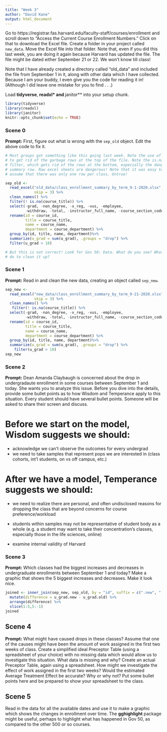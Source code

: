 ```yaml
---
title: "Week 3"
author: "David Kane"
output: html_document
---
```


Go to https://registrar.fas.harvard.edu/faculty-staff/courses/enrollment and scroll down to "Access the Current Course Enrollment Numbers." Click on that to download the Excel file. Create a folder in your project called `new_data`. Move the Excel file into that folder. Note that, even if you did this last week, you are doing it again because Harvard has updated the file. The file might be dated either September 21 or 22. We won't know till class!

Note that I have already created a directory called "old_data" and included the file from September 1 in it, along with other data which I have collected. Because I am your buddy, I even give you the code for reading it in! (Although I did leave one mistake for you to find . . .)

Load **tidyverse**, **readxl* and **janitor** into your setup chunk.

```r
library(tidyverse)
library(readxl)
library(janitor)
knitr::opts_chunk$set(echo = TRUE)
```


### Scene 0

**Prompt:**  First, figure out what is wrong with the `sep_old` object. Edit the above code to fix it.

```r
# Most groups got something like this going last week. Note the use of skip = 3
# to get rid of the garbage rows at the top of the file. Note the is.na()
# filter, which gets rid of the rows at the bottom, especially the dangerous
# summary row. Raw excel sheets are dangerous! Note that it was easy to naively
# assume that there was only one row per class. Untrue!

sep_old <- 
  read_excel("old_data/class_enrollment_summary_by_term_9-1-2020.xlsx", 
             skip = 3) %>% 
  clean_names() %>% 
  filter(! is.na(course_title)) %>% 
  select(-grad, -non_degree, -x_reg, -vus, -employee, 
         -withdraw, -total, -instructor_full_name, -course_section_code) %>%
  rename(id = course_id,
         title = course_title,
         name = course_name,
         department = course_department) %>%
  group_by(id, title, name, department)%>%
  summarize(u_grad = sum(u_grad), .groups = "drop") %>%   
  filter(u_grad > 10)

# But this is not correct! Look for Gov 50: Data. What do you see? What can you
# do to clean it up?
```




### Scene 1

**Prompt:** Read in and clean the new data, creating an object called `sep_new`. 

```r
sep_new <- 
  read_excel("new_data/class_enrollment_summary_by_term_9-21-2020.xlsx", 
             skip = 3) %>%
  clean_names() %>%
   filter(! is.na(course_title)) %>% 
  select(-grad, -non_degree, -x_reg, -vus, -employee, 
         -withdraw, -total, -instructor_full_name, -course_section_code) %>%
  rename(id = course_id,
         title = course_title,
         name = course_name,
         department = course_department) %>%
  group_by(id, title, name, department)%>%
  summarize(u_grad = sum(u_grad), .groups = "drop") %>%
    filter(u_grad > 10)
sep_new
```


### Scene 2

**Prompt:** Dean Amanda Claybaugh is concerned about the drop in undergradaute enrollment in some courses between September 1 and today. She wants you to analyze this issue. Before you dive into the details, provide some bullet points as to how Wisdom and Temperance apply to this situation. Every student should have several bullet points. Someone will be asked to share their screen and discuss.

# Before we start on the model, Wisdom suggests we should:

- acknowledge we can't observe the outcomes for every undergrad
- we need to take samples that represent pops we are interested in (class cohorts, int'l students, on vs off campus, etc.)

# After we have a model, Temperance suggests we should:

- we need to realize there are personal, and often undisclosed reasons for dropping the class that are beyond concerns for course preference/workload

- students within samples may not be representative of student body as a whole (e.g. a student may want to take their concentration's classes, especially those in the life sciences, online)

- examine internal validity of Harvard

### Scene 3

**Prompt:** Which classes had the biggest increases and decreases in undergraduate enrollments between September 1 and today? Make a graphic that shows the 5 biggest increases and decreases. Make it look nice.


```r

joined <- inner_join(sep_new, sep_old, by = "id", suffix = c(".new", ".old")) %>%
  mutate(difference = u_grad.new - u_grad.old) %>%
  arrange(difference) %>%
  slice(1:5,5:-1)
joined
```



## Scene 4

**Prompt:**  What might have caused drops in these classes? Assume that one of the causes might have been the amount of work assigned in the first two weeks of class. Create a simplified ideal Preceptor Table (using a spreadsheet of your choice) with no missing data which would allow us to investigate this situation. What data is missing and why? Create an actual Preceptor Table, again using a spreadsheet. How might we investigate the effect of work assigned in the first two weeks? Would the estimated Average Treatment Effect be accurate? Why or why not? Put some bullet points here and be prepared to show your spreadsheet to the class.


## Scene 5

Read in the data for all the available dates and use it to make a graphic which shows the changes in enrollment over time. The **gghighlight** package might be useful, perhaps to highlight what has happened in Gov 50, as compared to the other 500 or so courses.


